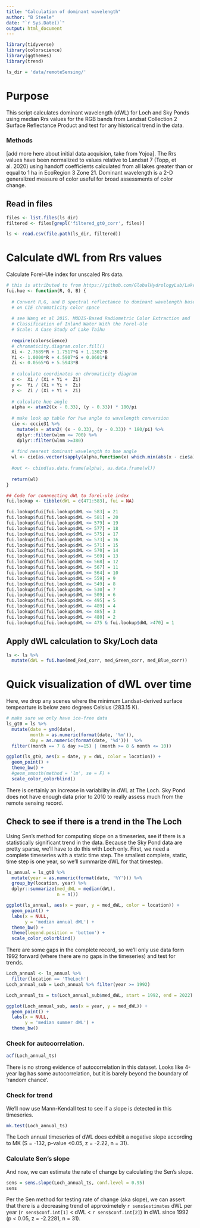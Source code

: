 ```yaml
---
title: "Calculation of dominant wavelength"
author: "B Steele"
date: "`r Sys.Date()`"
output: html_document
---
```


```r
library(tidyverse)
library(colorscience)
library(ggthemes)
library(trend)

ls_dir = 'data/remoteSensing/'
```

# Purpose

This script calculates dominant wavelength (dWL) for Loch and Sky Ponds using median Rrs values for the RGB bands from Landsat Collection 2 Surface Reflectance Product and test for any historical trend in the data.

### Methods

[add more here about initial data acquision, take from Yojoa]. The Rrs values have been normalized to values relative to Landsat 7 (Topp, et al. 2020) using handoff coefficients calculated from all lakes greater than or equal to 1 ha in EcoRegion 3 Zone 21. Dominant wavelength is a 2-D generalized measure of color useful for broad assessments of color change.

## Read in files

```r
files <- list.files(ls_dir)
filtered <- files[grepl('filtered_gt0_corr', files)]

ls <- read.csv(file.path(ls_dir, filtered))
```

# Calculate dWL from Rrs values

Calculate Forel-Ule index for unscaled Rrs data.

```r
# this is attributed to from https://github.com/GlobalHydrologyLab/LakeReflectanceRepo/blob/master/00_Functions.R
fui.hue <- function(R, G, B) {
  
  # Convert R,G, and B spectral reflectance to dominant wavelength based
  # on CIE chromaticity color space
  
  # see Wang et al 2015. MODIS-Based Radiometric Color Extraction and
  # Classification of Inland Water With the Forel-Ule
  # Scale: A Case Study of Lake Taihu
  
  require(colorscience)
  # chromaticity.diagram.color.fill()
  Xi <- 2.7689*R + 1.7517*G + 1.1302*B
  Yi <- 1.0000*R + 4.5907*G + 0.0601*B
  Zi <- 0.0565*G + 5.5943*B
  
  # calculate coordinates on chromaticity diagram
  x <-  Xi / (Xi + Yi +  Zi)
  y <-  Yi / (Xi + Yi +  Zi)
  z <-  Zi / (Xi + Yi +  Zi)
  
  # calculate hue angle
  alpha <- atan2((x - 0.33), (y - 0.33)) * 180/pi
  
  # make look up table for hue angle to wavelength conversion
  cie <- cccie31 %>%
    mutate(a = atan2( (x - 0.33), (y - 0.33)) * 180/pi) %>%
    dplyr::filter(wlnm <= 700) %>%
    dplyr::filter(wlnm >=380)
  
  # find nearest dominant wavelength to hue angle
  wl <- cie[as.vector(sapply(alpha,function(x) which.min(abs(x - cie$a)))), 'wlnm']
  
  #out <- cbind(as.data.frame(alpha), as.data.frame(wl))
  
  return(wl)
}

## Code for connnecting dWL to forel-ule index 
fui.lookup <- tibble(dWL = c(471:583), fui = NA)

fui.lookup$fui[fui.lookup$dWL <= 583] = 21
fui.lookup$fui[fui.lookup$dWL <= 581] = 20
fui.lookup$fui[fui.lookup$dWL <= 579] = 19
fui.lookup$fui[fui.lookup$dWL <= 577] = 18
fui.lookup$fui[fui.lookup$dWL <= 575] = 17
fui.lookup$fui[fui.lookup$dWL <= 573] = 16
fui.lookup$fui[fui.lookup$dWL <= 571] = 15
fui.lookup$fui[fui.lookup$dWL <= 570] = 14
fui.lookup$fui[fui.lookup$dWL <= 569] = 13
fui.lookup$fui[fui.lookup$dWL <= 568] = 12
fui.lookup$fui[fui.lookup$dWL <= 567] = 11
fui.lookup$fui[fui.lookup$dWL <= 564] = 10
fui.lookup$fui[fui.lookup$dWL <= 559] = 9
fui.lookup$fui[fui.lookup$dWL <= 549] = 8
fui.lookup$fui[fui.lookup$dWL <= 530] = 7
fui.lookup$fui[fui.lookup$dWL <= 509] = 6
fui.lookup$fui[fui.lookup$dWL <= 495] = 5
fui.lookup$fui[fui.lookup$dWL <= 489] = 4
fui.lookup$fui[fui.lookup$dWL <= 485] = 3
fui.lookup$fui[fui.lookup$dWL <= 480] = 2
fui.lookup$fui[fui.lookup$dWL <= 475 & fui.lookup$dWL >470] = 1
```

## Apply dWL calculation to Sky/Loch data

```r
ls <- ls %>% 
  mutate(dWL = fui.hue(med_Red_corr, med_Green_corr, med_Blue_corr))
```

# Quick visualization of dWL over time

Here, we drop any scenes where the minimum Landsat-derived surface tempearture is below zero degrees Celsius (283.15 K).

```r
# make sure we only have ice-free data
ls_gt0 = ls %>% 
  mutate(date = ymd(date),
         month = as.numeric(format(date, '%m')),
         day = as.numeric(format(date, '%d')))  %>% 
  filter((month == 7 & day >=15) | (month >= 8 & month <= 10)) 

ggplot(ls_gt0, aes(x = date, y = dWL, color = location)) +
  geom_point() +
  theme_bw() +
  #geom_smooth(method = 'lm', se = F) +
  scale_color_colorblind()
```

There is certainly an increase in variability in dWL at The Loch. Sky Pond does not have enough data prior to 2010 to really assess much from the remote sensing record.

## Check to see if there is a trend in the The Loch

Using Sen's method for computing slope on a timeseries, see if there is a statistically significant trend in the data. Because the Sky Pond data are pretty sparse, we'll have to do this with Loch only. First, we need a complete timeseries with a static time step. The smallest complete, static, time step is one year, so we'll summarize dWL for that timestep.

```r
ls_annual = ls_gt0 %>% 
  mutate(year = as.numeric(format(date, '%Y'))) %>% 
  group_by(location, year) %>% 
  dplyr::summarize(med_dWL = median(dWL),
                   n = n())

ggplot(ls_annual, aes(x = year, y = med_dWL, color = location)) +
  geom_point() +
  labs(x = NULL,
       y = 'median annual dWL') +
  theme_bw() +
  theme(legend.position = 'bottom') +
  scale_color_colorblind()
```

There are some gaps in the complete record, so we'll only use data form 1992 forward (where there are no gaps in the timeseries) and test for trends.

```r
Loch_annual <- ls_annual %>% 
  filter(location == 'TheLoch')
Loch_annual_sub = Loch_annual %>% filter(year >= 1992)

Loch_annual_ts = ts(Loch_annual_sub$med_dWL, start = 1992, end = 2022)

ggplot(Loch_annual_sub, aes(x = year, y = med_dWL)) +
  geom_point() +
  labs(x = NULL,
       y = 'median summer dWL') +
  theme_bw()
```

### Check for autocorrelation.

```r
acf(Loch_annual_ts)
```

There is no strong evidence of autocorrelation in this dataset. Looks like 4-year lag has some autocorrelation, but it is barely beyond the boundary of 'random chance'.

### Check for trend

We'll now use Mann-Kendall test to see if a slope is detected in this timeseries.

```r
mk.test(Loch_annual_ts)
```

The Loch annual timeseries of dWL does exhibit a negative slope according to MK (S = -132, p-value \<0.05, z = -2.22, n = 31).

### Calculate Sen's slope

And now, we can estimate the rate of change by calculating the Sen's slope.

```r
sens = sens.slope(Loch_annual_ts, conf.level = 0.95)
sens
```

Per the Sen method for testing rate of change (aka slope), we can assert that there is a decreasing trend of approximetely `r sens$estimates` dWL per year (`r sens$conf.int[1]` \< dWL \< `r sens$conf.int[2]`) in dWL since 1992 (p \< 0.05, z = -2.2281, n = 31).
